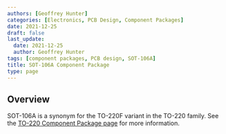 ```yaml
---
authors: [Geoffrey Hunter]
categories: [Electronics, PCB Design, Component Packages]
date: 2021-12-25
draft: false
last_update:
  date: 2021-12-25
  author: Geoffrey Hunter
tags: [component packages, PCB design, SOT-106A]
title: SOT-106A Component Package
type: page
---
```


## Overview

SOT-106A is a synonym for the TO-220F variant in the TO-220 family. See the [TO-220 Component Package page](/pcb-design/component-packages/to-220-component-package/) for more information.
